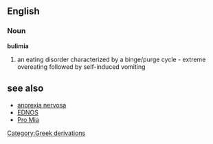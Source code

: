 == English ==
=== Noun ===
'''bulimia'''
#an eating disorder characterized by a binge/purge cycle - extreme overeating followed by self-induced vomiting

== see also ==
*[[anorexia nervosa]]
*[[EDNOS]]
*[[Pro Mia]]
[[Category:Greek derivations]]